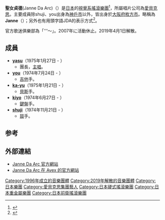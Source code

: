 {{expand|time=2018-06-30T23:21:06+00:00}}
'''聖女貞德'''(Janne Da Arc)（{{lang|ja|ジャンヌダルク}}）是[[日本|日本]]的[[視覺系|視覺系]][[搖滾|搖滾]][[樂團|樂團]]<ref>{{Cite web|url=http://www.spirit-of-metal.com/groupe-groupe-Janne_Da_Arc-l-en.html|title=Janne Da Arc - discography, line-up, biography, interviews, photos|accessdate=2018-07-24|work=www.spirit-of-metal.com|language=en|archive-date=2017-08-22|archive-url=https://web.archive.org/web/20170822114414/http://www.spirit-of-metal.com/groupe-groupe-Janne_Da_Arc-l-en.html|dead-url=no}}</ref>，所屬唱片公司為[[愛貝克思|愛貝克思]]。主要成員除shuji、you出身為[[神戶市|神戶市]]以外，皆出身於[[大阪府|大阪府]][[枚方市|枚方市]]。略稱為'''Janne'''（{{lang|ja|ジャンヌ}}）；另外也有用頭字語JDA的表示方式<ref>{{Cite news|url=http://musicjapanplus.jp/news/?action=detail&news_id=4124&start=1|title=Janne Da Arcs' ka-yu to Take up Activities in a New Project - musicJAPANplus -Pick up+-|last=musicJAPANplus|first=© 2010|newspaper=musicJAPANplus|accessdate=2018-07-24}}{{Dead link|date=2020年3月 |bot=InternetArchiveBot |fix-attempted=yes }}</ref>。

官方歌迷俱樂部為「'''〜{{lang|ja|マドモアゼルなあなた達〜'''}}」。2007年に活動休止。2019年4月1日解散。

== 成員 ==
* '''[[yasu_(Janne_Da_Arc)|yasu]]'''（1975年1月27日 - ）
** 團長，[[主唱|主唱]]。
* '''[[you_(Janne_Da_Arc)|you]]'''（1974年7月24日 - ）
** [[吉他|吉他]]手。
* '''[[ka-yu|ka-yu]]'''（1975年1月21日 - ）
** [[電貝斯|貝斯]]手。
* '''[[kiyo|kiyo]]'''（1974年6月27日 - ）
** [[鍵盤_(樂器)|鍵盤]]手。
* '''[[shuji|shuji]]'''（1974年11月21日 - ）
** [[鼓|鼓]]手。

==参考==
{{reflist}}

== 外部連結 ==
* [http://www.janne.co.jp/ Janne Da Arc 官方網站] {{Wayback|url=http://www.janne.co.jp/ |date=20210425214423 }}
* [http://www.avexnet.or.jp/janne/index.html Janne Da Arc 在 Avex 的官方網站] {{Wayback|url=http://www.avexnet.or.jp/janne/index.html |date=20130415233735 }}

{{Authority control}}
{{Band-stub}}

{{DEFAULTSORT:Janne Da Arc}}
[[Category:1996年成立的音樂團體|Category:1996年成立的音樂團體]]
[[Category:2019年解散的音樂團體|Category:2019年解散的音樂團體]]
[[Category:日本樂團|Category:日本樂團]]
[[Category:愛貝克思集團藝人|Category:愛貝克思集團藝人]]
[[Category:日本硬式搖滾樂團|Category:日本硬式搖滾樂團]]
[[Category:日本重金屬樂團|Category:日本重金屬樂團]]
[[Category:日本前衛搖滾樂團|Category:日本前衛搖滾樂團]]